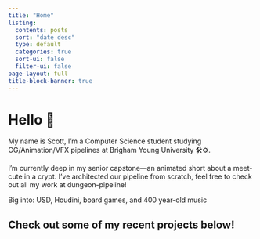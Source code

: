 ```yaml
---
title: "Home"
listing:
  contents: posts
  sort: "date desc"
  type: default
  categories: true
  sort-ui: false
  filter-ui: false
page-layout: full
title-block-banner: true
---
```

# Hello 👋

My name is Scott, I'm a Computer Science student studying CG/Animation/VFX pipelines at Brigham Young University 🛠⚙️.

I'm currently deep in my senior capstone—an animated short about a meet-cute in a crypt. I've architected our pipeline from scratch, feel free to check out all my work at dungeon-pipeline!

Big into: USD, Houdini, board games, and 400 year-old music

## Check out some of my recent projects below!
